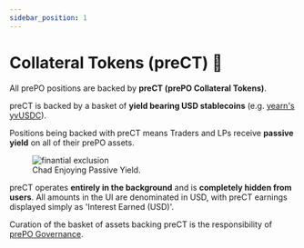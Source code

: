 ```yaml
---
sidebar_position: 1
---
```



# Collateral Tokens (preCT) 💸

All prePO positions are backed by **preCT (prePO Collateral Tokens)**.

preCT is backed by a basket of **yield bearing USD stablecoins** (e.g. [yearn's](https://docs.yearn.finance/) [yvUSDC](https://etherscan.io/address/0xa354F35829Ae975e850e23e9615b11Da1B3dC4DE)).

Positions being backed with preCT means Traders and LPs receive **passive yield** on all of their prePO assets.

<figure>
  <img alt="finantial exclusion" src={useBaseUrl("/img/prect.png")} />
  <figcaption>Chad Enjoying Passive Yield.</figcaption>
</figure>

preCT operates **entirely in the background** and is **completely hidden from users**. All amounts in the UI are denominated in USD, with preCT earnings displayed simply as 'Interest Earned (USD)'.

Curation of the basket of assets backing preCT is the responsibility of [prePO Governance](/governance).
